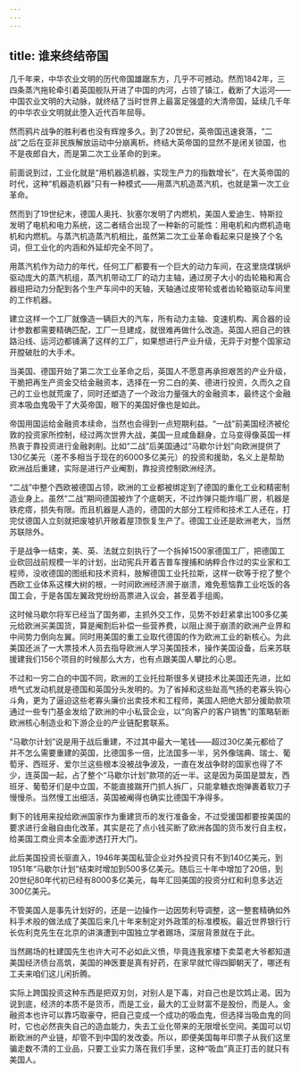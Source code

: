 ```yaml
---
---
---
```

title: 谁来终结帝国
---

几千年来，中华农业文明的历代帝国雄踞东方，几乎不可撼动。然而1842年，三四条蒸汽拖轮牵引着英国舰队开进了中国的内河，占领了镇江，截断了大运河——中国农业文明的大动脉，就终结了当时世界上最富足强盛的大清帝国，延续几千年的中华农业文明就此堕入近代百年屈辱。

然而鸦片战争的胜利者也没有辉煌多久。到了20世纪，英帝国迅速衰落，“二战”之后在亚非民族解放运动中分崩离析。终结大英帝国的显然不是闭关锁国，也不是夜郎自大，而是第二次工业革命的到来。

前面说到过，工业化就是“用机器造机器，实现生产力的指数增长”，在大英帝国的时代，这种“机器造机器”只有一种模式——用蒸汽机造蒸汽机，也就是第一次工业革命。

然而到了19世纪末，德国人奥托、狄塞尔发明了内燃机，美国人爱迪生、特斯拉发明了电机和电力系统，这二者结合出现了一种新的可能性：用电机和内燃机造电机和内燃机。与蒸汽机造蒸汽机相比，虽然第二次工业革命看起来只是换了个名词，但工业化的内涵和外延却完全不同了。

用蒸汽机作为动力的年代，任何工厂都要有一个巨大的动力车间，在这里烧煤锅炉驱动庞大的蒸汽机组，蒸汽机带动工厂的动力主轴，通过房子大小的齿轮箱和离合器组把动力分配到各个生产车间中的天轴，天轴通过皮带轮或者齿轮箱驱动车间里的工作机器。

建立这样一个工厂就像造一辆巨大的汽车，所有动力主轴、变速机构、离合器的设计参数都需要精确匹配，工厂一旦建成，就很难再做什么改造。英国人把自己的铁路沿线、运河边都铺满了这样的工厂，如果想进行产业升级，无异于对整个国家动开膛破肚的大手术。

当美国、德国开始了第二次工业革命之后，英国人不愿意再承担艰苦的产业升级，干脆把再生产资金交给金融资本，选择在一穷二白的美、德进行投资，久而久之自己的工业也就荒废了，同时还塑造了一个政治力量强大的金融资本，最终这个金融资本吸血鬼吸干了大英帝国，眼下的美国好像也是如此。

帝国用国运给金融资本续命，当然也会得到一点短期利益。“一战”前美国经济被伦敦的投资家所控制，经过两次世界大战，美国一旦咸鱼翻身，立马变得像英国一样热衷于靠投资进行金融剥削。比如“二战”后美国通过“马歇尔计划”向欧洲提供了130亿美元（差不多相当于现在的6000多亿美元）的投资和援助，名义上是帮助欧洲战后重建，实际是进行产业阉割，靠投资控制欧洲经济。

“二战”中整个西欧被德国占领，欧洲的工业都被绑定到了德国的重化工业和精密制造业身上。虽然“二战”期间德国被炸了个底朝天，不过炸弹只能炸塌厂房，机器是铁疙瘩，损失有限。而且机器是人造的，德国的大部分工程师和技术工人还在，打完仗德国人立刻就把废墟扒开敞着屋顶恢复生产了。德国工业还是欧洲老大，当然苏联除外。

于是战争一结束，美、英、法就立刻执行了一个拆掉1500家德国工厂，把德国工业砍回战前规模一半的计划，出动宪兵开着吉普车搜捕和纳粹合作过的实业家和工程师，没收德国的图纸和技术资料，肢解德国工业托拉斯，这样一砍等于挖了整个西欧工业体系这棵大树的根，一时间欧洲经济濒于崩溃，难免惹恼靠工业吃饭的各国工会，于是各国左翼政党纷纷高票进入议会，甚至着手组阁。

这时候马歇尔将军已经当了国务卿，主抓外交工作，见势不妙赶紧拿出100多亿美元给欧洲买美国货，算是阉割后补偿一些营养费，以阻止濒于崩溃的欧洲产业界和中间势力倒向左翼。同时用美国的重工业取代德国的作为欧洲工业的新核心。为此美国还派了一大票技术人员去指导欧洲人学习美国技术，操作美国设备，后来苏联援建我们156个项目的时候那么大方，也有点跟美国人攀比的心思。

不过和一穷二白的中国不同，欧洲的工业托拉斯很多关键技术比美国还先进，比如喷气式发动机就是德国和英国分头发明的。为了省掉和这些趾高气扬的老寡头钩心斗角，更为了逼迫这些老寡头廉价出卖技术和工程师，美国人把绝大部分援助款项通过一些专门基金发给了欧洲的中小私营企业，以“向客户的客户销售”的策略斩断欧洲核心制造业和下游企业的产业链配套联系。

“马歇尔计划”说是用于战后重建，不过其中最大一笔钱——超过30亿美元都给了并不怎么需要重建的英国，比德国多一倍，比法国多一半，另外像瑞典、瑞士、葡萄牙、西班牙、爱尔兰这些根本没被战争波及，一直在发战争财的国家也得了不少，连英国一起，占了整个“马歇尔计划”款项的近一半。这是因为英国是盟友，西班牙、葡萄牙们是中立国，不能直接踹开门抓人拆厂，只能拿糖衣炮弹裹着软刀子慢慢杀。当然慢工出细活，英国被阉得也确实比德国干净得多。

剩下的钱用来投给欧洲国家作为重建货币的发行准备金，不过受援国都要按美国的要求进行金融自由化改革，其实是花了点小钱买断了欧洲各国的货币发行自主权，给美国工商业资本全面渗透打开大门。

此后美国投资长驱直入，1946年美国私营企业对外投资只有不到140亿美元，到1951年“马歇尔计划”结束时增加到500多亿美元。随后三十年中增加了20倍，到20世纪80年代初已经有8000多亿美元，每年汇回美国的投资分红和利息多达近300亿美元。

不管美国人是事先计划好的，还是一边操作一边因势利导调整，这一整套精确如外科手术般的做法成了美国后来几十年来制定对外政策的标准模板。最近世界银行行长佐利克先生在北京的讲演遭到中国独立学者踢场，深层背景就在于此。

当然踢场的杜建国先生也许大可不必如此义愤，毕竟连我家楼下卖菜老大爷都知道美国经济债台高筑，美国的神医要是真有好药，在家早就忙得四脚朝天了，哪还有工夫来咱们这儿闲折腾。

实际上跨国投资这种东西是把双刃剑，对别人是下毒，对自己也是饮鸩止渴。因为说到底，经济的本质不是货币，而是工业，最大的工业财富不是股份，而是人。金融资本也许可以靠巧取豪夺，把自己变成一个成功的吸血鬼，但选择当吸血鬼的同时，它也必然丧失自己的造血能力，失去工业化带来的无限增长空间。美国可以切断欧洲的产业链，却管不到中国的发改委。所以，即便美国每年印票子从我们这里骗走数不清的工业品，只要工业实力落在我们手里，这种“吸血”真正打击的就只有美国人。